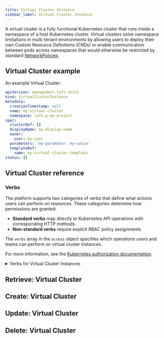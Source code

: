 ```yaml
---
title: Virtual Cluster Instance
sidebar_label: Virtual Cluster Instance
---
```


A virtual cluster is a fully functional Kubernetes cluster that runs inside a namespace of a host Kubernetes cluster. Virtual clusters solve namespace limitations in multi-tenant environments by allowing users to deploy their own Custom Resource Definitions (CRDs) or enable communication between pods across namespaces that would otherwise be restricted by standard [NetworkPolicies](https://kubernetes.io/docs/concepts/services-networking/network-policies/#networkpolicy-resource).

## Virtual Cluster example

An example Virtual Cluster:
```yaml
apiVersion: management.loft.sh/v1
kind: VirtualClusterInstance
metadata:
  creationTimestamp: null
  name: my-virtual-cluster
  namespace: loft-p-my-project
spec:
  clusterRef: {}
  displayName: my-display-name
  owner:
    user: my-user
  parameters: 'my-parameter: my-value'
  templateRef:
    name: my-virtual-cluster-template
status: {}

```

## Virtual Cluster reference

<Reference />

### Verbs

The platform supports two categories of verbs that define what actions users can perform on resources. These categories determine how permissions are granted:

- **Standard verbs** map directly to Kubernetes API operations with corresponding HTTP methods.
- **Non-standard verbs** require explicit RBAC policy assignments.

The `verbs` array in the `access` object specifies which operations users and teams can perform on virtual cluster instances.

For more information, see the [Kubernetes authorization documentation](https://kubernetes.io/docs/reference/access-authn-authz/authorization/).

<details>
<summary>Verbs for Virtual Cluster Instances</summary>

The following table lists the verbs for the `VirtualClusterInstance` resource, including their HTTP methods, descriptions, and category.

| Verb             | HTTP Method           | Description                                                                                   | Type         |
|------------------|----------------------|------------------------------------------------------------------------------------------------|--------------|
| `get`            | GET                  | Retrieves virtual cluster instance from the UI and API.                                        | Standard     |
| `list`           | GET                  | Lists collections of virtual cluster instances.                                                | Standard     |
| `watch`          | GET with `?watch=1`  | Watches for changes to virtual cluster instances.                                              | Standard     |
| `create`         | POST                 | Creates new virtual cluster instances.                                                         | Standard     |
| `update`         | PATCH                | Updates existing virtual cluster instances from the UI.                                        | Standard     |
| `patch`          | PATCH                | Partially modifies a virtual cluster instance through the API, without replacing the full specification. | Standard     |
| `delete`         | DELETE               | Permanently removes a virtual cluster instance through the UI or API.                          | Standard     |
| `deletecollection`| DELETE with filters | Removes multiple virtual cluster instances simultaneously, that match specified filter criteria (for example, using a label selector).  | Standard     |
| `use`            | N/A                  | Grants access to a virtual cluster instance by fetching kubeconfig and connecting to enable managing resources within it. | Non-standard |

</details>

## Retrieve: Virtual Cluster

<Retrieve />

## Create: Virtual Cluster

<Create />

## Update: Virtual Cluster

<Update />

## Delete: Virtual Cluster

<Delete />
